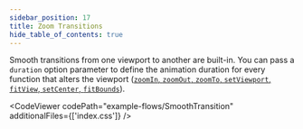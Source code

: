```yaml
---
sidebar_position: 17
title: Zoom Transitions
hide_table_of_contents: true
---
```



Smooth transitions from one viewport to another are built-in. You can pass a `duration` option parameter to define the animation duration for every function that alters the viewport ([`zoomIn`, `zoomOut`, `zoomTo`, `setViewport`, `fitView`, `setCenter`, `fitBounds`](/docs/api/react-flow-instance/#viewport)).

<CodeViewer codePath="example-flows/SmoothTransition" additionalFiles={['index.css']} />
